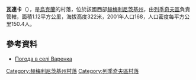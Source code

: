 {{coord|49|18|8|N|27|39|40|E|scale:100000|display=title}}

'''瓦連卡'''（{{lang-uk|Варенка}}），是[[烏克蘭|烏克蘭]]的村落，位於該國西部[[赫梅利尼茨基州|赫梅利尼茨基州]]，由[[列季奇夫區|列季奇夫區]]負責管轄，面積1.12平方公里，海拔高度322米，2001年人口168，人口密度每平方公里150.4人。

==參考資料==
* [http://weather.in.ua/ua/hmel'nickaja/2534 Погода в селі Варенка] {{Wayback|url=http://weather.in.ua/ua/hmel%27nickaja/2534 |date=20111220112015 }}

{{DEFAULTSORT:Варенка}}
[[Category:赫梅利尼茨基州村落|Category:赫梅利尼茨基州村落]]
[[Category:列季奇夫區村落|Category:列季奇夫區村落]]


{{Khmelnytskyi-geo-stub}}